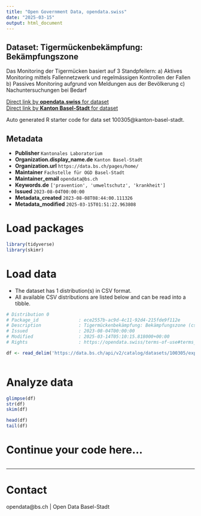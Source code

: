 ```yaml
---
title: "Open Government Data, opendata.swiss"
date: "2025-03-15"
output: html_document
---
```


## Dataset: Tigermückenbekämpfung: Bekämpfungszone

Das Monitoring der Tigermücken basiert auf 3 Standpfeilern: a) Aktives Monitoring mittels Fallennetzwerk und regelmässigen Kontrollen der Fallen b) Passives Monitoring aufgrund von Meldungen aus der Bevölkerung c) Nachuntersuchungen bei Bedarf

[Direct link by **opendata.swiss** for dataset](https://opendata.swiss/de/dataset/tigermuckenbekampfung-bekampfungszone)<br>
[Direct link by **Kanton Basel-Stadt** for dataset](https://data.bs.ch/explore/dataset/100305/)

Auto generated R starter code for data set 100305@kanton-basel-stadt.

## Metadata

- **Publisher** `Kantonales Laboratorium`
- **Organization.display_name.de** `Kanton Basel-Stadt`
- **Organization.url** `https://data.bs.ch/pages/home/`
- **Maintainer** `Fachstelle für OGD Basel-Stadt`
- **Maintainer_email** `opendata@bs.ch`
- **Keywords.de** `['pravention', 'umweltschutz', 'krankheit']`
- **Issued** `2023-08-04T00:00:00`
- **Metadata_created** `2023-08-08T08:44:00.111326`
- **Metadata_modified** `2025-03-15T01:51:22.963808`


# Load packages

```r

library(tidyverse)
library(skimr)

```

# Load data

-   The dataset has 1 distribution(s) in CSV format.
-   All available CSV distributions are listed below and can be read into a tibble.

```r

# Distribution 0
# Package_id               : ece2557b-ac9d-4c11-92d4-215fde9f112e
# Description              : Tigermückenbekämpfung: Bekämpfungszone (csv)
# Issued                   : 2023-08-04T00:00:00
# Modified                 : 2025-03-14T05:10:15.818000+00:00
# Rights                   : https://opendata.swiss/terms-of-use#terms_by

df <- read_delim('https://data.bs.ch/api/v2/catalog/datasets/100305/exports/csv?use_labels=true')



```

# Analyze data

```r

glimpse(df)
str(df)
skim(df)

head(df)
tail(df)

```

# Continue your code here...

```r

```

------------------------------------------------------------------------

# Contact

opendata@bs.ch | Open Data Basel-Stadt
